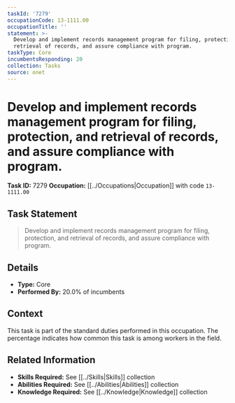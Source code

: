 ```yaml
---
taskId: '7279'
occupationCode: 13-1111.00
occupationTitle: ''
statement: >-
  Develop and implement records management program for filing, protection, and
  retrieval of records, and assure compliance with program.
taskType: Core
incumbentsResponding: 20
collection: Tasks
source: onet
---
```

# Develop and implement records management program for filing, protection, and retrieval of records, and assure compliance with program.

**Task ID:** 7279
**Occupation:** [[../Occupations|Occupation]] with code `13-1111.00`

## Task Statement

> Develop and implement records management program for filing, protection, and retrieval of records, and assure compliance with program.

## Details

- **Type:** Core
- **Performed By:** 20.0% of incumbents

## Context

This task is part of the standard duties performed in this occupation. The percentage indicates how common this task is among workers in the field.

## Related Information

- **Skills Required:** See [[../Skills|Skills]] collection
- **Abilities Required:** See [[../Abilities|Abilities]] collection
- **Knowledge Required:** See [[../Knowledge|Knowledge]] collection
